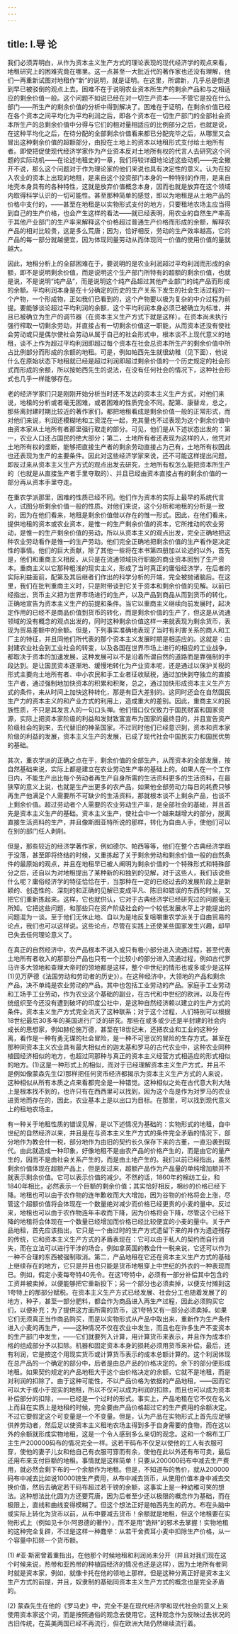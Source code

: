 ```yaml
---
---
---
```

title: Ⅰ.导 论
---




我们必须弄明白，从作为资本主义生产方式的理论表现的现代经济学的观点来看，地租研究上的困难究竟在哪里。这一点甚至一大批近代的著作家也还没有理解，他们一再重新试图对地租作“新”的说明，就是证明。在这里，所谓新，几乎总是倒退到早已被驳倒的观点上去。困难不在于说明农业资本所生产的剩余产品和与之相适应的剩余价值一般。这个问题不如说已经在对一切生产资本——不管它是投在什么部门——所生产的剩余价值的分析中得到解决了。困难在于证明，在剩余价值已经在各个资本之间平均化为平均利润之后，即各个资本在一切生产部门的全部社会资本所生产的总剩余价值中分得与它们的相对量相适应的比例部分之后，也就是说，在这种平均化之后，在待分配的全部剩余价值看来都已分配完毕之后，从哪里又会冒出这种剩余价值的超额部分，由投在土地上的资本以地租形式支付给土地所有者。即使把促使现代经济学家作为产业资本反对土地所有权的代言人去研究这个问题的实际动机——在论述地租史的一章，我们将较详细地论述这些动机——完全撇开不说，那么这个问题对于作为理论家的他们来说也具有决定性的意义。认为在投入农业的资本上出现的地租，是来自这个投资部门本身的一种特别的作用，是来自地壳本身具有的各种特性，这就是放弃价值概念本身，因而也就是放弃在这个领域内取得科学认识的一切可能性。甚至那种简单的感觉，即以为地租是从土地产品的价格中支付的，——甚至在地租是以实物形式支付的地方，只要租地农场主应当得到自己的生产价格，也会产生这样的看法——就已经表明，用农业的自然生产率高于其他产业部门的生产率来解释这个价格超过普通生产价格而形成的余额，解释农产品的相对比较贵，这是多么荒唐；因为，恰好相反，劳动的生产效率越高，它的产品的每一部分就越便宜，因为体现同量劳动从而体现同一价值的使用价值的量就越大。

因此，地租分析上的全部困难在于，要说明的是农业利润超过平均利润而形成的余额，即不是说明剩余价值，而是说明这个生产部门所特有的超额的剩余价值，也就是说，不是说明“纯产品”，而是说明这个纯产品超过其他产业部门的纯产品而形成的余额。平均利润本身是在十分确定的历史的生产关系下发生的社会生活过程的一个产物，一个形成物，正如我们已看到的，这个产物要以极为复杂的中介过程为前提。要能够谈论超过平均利润的余额，这个平均利润本身必须已被确立为标准，并且已被确立为生产的调节器（在资本主义生产方式下就是这样）。在资本尚未执行强行榨取一切剩余劳动，并直接占有一切剩余价值这一职能，从而资本还没有使社会劳动或只是偶尔使社会劳动从属于自己的社会形式中，根本谈不上现代意义的地租，谈不上作为超过平均利润即超过每个资本在社会总资本所生产的剩余价值中所占比例部分而形成的余额的地租。可是，例如帕西先生就很幼稚（见下面），他说什么在原始状态下地租就已经是超过利润即超过剩余价值的一个历史规定的社会形式而形成的余额，所以按帕西先生的说法，在没有任何社会的情况下，这种社会形式也几乎一样能够存在。

老的经济学家们只是刚刚开始分析当时还不发达的资本主义生产方式，对他们来说，地租的分析或者毫无困难，或者困难的性质完全不同。配第、康替龙，总之，那些离封建时期比较近的著作家们，都把地租看成是剩余价值一般的正常形式，而对他们来说，利润还模糊地和工资混在一起，充其量也不过表现为这个剩余价值中由资本家从土地所有者那里强行取走的部分。可见，他们是从下述状态出发的：第一，农业人口还占国民的绝大部分；第二，土地所有者还表现为这样的人，他凭对土地所有权的垄断，能够把直接生产者的剩余劳动直接占为己有，土地所有权因此也还表现为生产的主要条件。因此对这些经济学家来说，还不可能这样提出问题，即反过来从资本主义生产方式的观点出发去研究，土地所有权怎么能把资本所生产的（也就是从直接生产者手里夺取的）、并且已经由资本直接占有的剩余价值的一部分再从资本手里夺走。

在重农学派那里，困难的性质已经不同。他们作为资本的实际上最早的系统代言人，试图分析剩余价值一般的性质。对他们来说，这个分析和地租的分析是一致的，因为在他们看来，地租是剩余价值借以存在的惟一形式。因此，在他们看来，提供地租的资本或农业资本，是惟一的生产剩余价值的资本，它所推动的农业劳动，是惟一的生产剩余价值的劳动，所以从资本主义的观点出发，完全正确地把这种农业劳动看作是惟一的生产劳动。他们完全正确地把剩余价值的生产看作是决定性的事情。他们的巨大贡献，除了其他一些将在本书第四册加以论述的以外，首先是，他们和重商主义相反，从只是在流通领域执行职能的商业资本回到了生产资本。重商主义以它那种粗浅的现实主义，形成了当时真正的庸俗经济学，在后者的实际利益面前，配第及其后继者们作出的科学分析的开端，完全被抛诸脑后。在这里，我们在批判重商主义时，只是附带谈到它关于资本和剩余价值的见解。以前已经指出，货币主义把为世界市场进行的生产，以及产品到商品从而到货币的转化，正确地宣告为资本主义生产的前提和条件。当它以重商主义继续向前发展时，起决定作用的已经不是商品价值到货币的转化，而是剩余价值的生产了，但这是从流通领域的没有概念的观点出发的，同时这种剩余价值这样一来就表现为剩余货币，表现为贸易差额中的余额。但是，下列事实准确地表现了当时有利害关系的商人和工厂主的特征，并且同他们所代表的那个资本主义发展时期是相适应的。这就是：由封建农业社会到工业社会的转变，以及各国在世界市场上进行的相应的工业战争，都取决于资本的加速发展，这种发展可以不是沿着所谓自然的道路而是靠强制的手段达到。是让国民资本逐渐地、缓慢地转化为产业资本呢，还是通过以保护关税的形式主要向土地所有者、中小农民和手工业者征收赋税，通过加快剥夺独立的直接生产者，通过强制地加快资本的积累和积聚，总之，通过加快形成资本主义生产方式的条件，来从时间上加快这种转化，那是有巨大差别的。这同时还会在自然国民生产力的资本主义的和产业方式的利用上，造成重大的差别。因此，重商主义的民族性质，不只是其发言人的一句口头禅。他们借口仅仅致力于国民财富和国家资源，实际上把资本家阶级的利益和发财致富宣布为国家的最终目的，并且宣告资产阶级社会的到来，去代替旧的神圣国家。不过同时他们已经意识到，资本和资本家阶级的利益的发展，资本主义生产的发展，已成了现代社会中国民实力和国民优势的基础。

其次，重农学派的正确之点在于，剩余价值的全部生产，从而资本的全部发展，按自然基础来说，实际上都是建立在农业劳动生产率的基础上的。如果人在一个工作日内，不能生产出比每个劳动者再生产自身所需的生活资料更多的生活资料，在最狭窄的意义上说，也就是生产出更多的农产品，如果他全部劳动力每日的耗费只够再生产他满足个人需要所不可缺少的生活资料，那就根本谈不上剩余产品，也谈不上剩余价值。超过劳动者个人需要的农业劳动生产率，是全部社会的基础，并且首先是资本主义生产的基础。资本主义生产，使社会中一个越来越增大的部分，脱离直接生活资料的生产，并且像斯图亚特所说的那样，转化为自由人手，使他们可以在别的部门任人剥削。

但是，那些较近的经济学著作家，例如德尔、帕西等等，他们在整个古典经济学趋于没落，甚至即将终结的时候，又重拣起了关于剩余劳动和剩余价值一般的自然条件的最原始的观点，并且在地租早已被人阐明为剩余价值的一个特殊形式和特殊部分之后，还自以为对地租提出了某种新的和独到的见解，对于这些人，我们该说些什么呢？庸俗经济学的特征恰恰在于，当那种在一定的已经过去的发展阶段上是新颖的、创造性的、深刻的和正确的见解已变成平凡、陈旧和错误的东西的时候，又把它们重新拣起来。这样，它也就供认，它对于古典经济学已经研究过的问题毫无所知。它把这些问题，和那些只在资产阶级社会的一个较低发展水平上才能提出的问题混为一谈。至于他们无休止地、自以为是地反复咀嚼重农学派关于自由贸易的论点，我们也可以这样说。这些论点，尽管在实践上还使某些国家发生兴趣，却早已失去任何理论意义了。

在真正的自然经济中，农产品根本不进入或只有极小部分进入流通过程，甚至代表土地所有者收入的那部分产品也只有一个比较小的部分进入流通过程，例如古代罗马许多大领地和查理大帝时的领地都是这样，整个中世纪的情形也或多或少是这样(1)见万萨德《法国劳动和劳动者的历史》）。在这种经济中，大领地的产品和剩余产品，决不单纯是农业劳动的产品，其中也包括工业劳动的产品。家庭手工业劳动和工场手工业劳动，作为农业这个基础的副业，在古代和中世纪的欧洲，以及在传统组织至今还没有遭到破坏的印度公社中，是这种自然经济赖以建立的生产方式的条件。资本主义生产方式完全消灭了这种联系；对于这个过程，人们特别可以根据18世纪最后30多年的英国进行广泛的研究。那些在或多或少还是半封建的社会内成长的思想家，例如赫伦施万德，甚至在18世纪末，还把农业和工业的这种分离，看作是一种有勇无谋的社会冒险，是一种不可思议的冒险的生存方式。甚至在那种同资本主义农业具有最大相似点的迦太基和罗马的古代农业中，这种农业同种植园经济相似的地方，也超过同那种与真正的资本主义经营方式相适应的形式相似的地方。(1)这是一种形式上的相似，而对于已经理解资本主义生产方式，并且不是例如像蒙森先生(2)那样把任何货币经济都揭示为资本主义生产方式的人来说，这种相似从所有本质之点来看都完全是一种错觉。这种相似之处在古代意大利大陆上是根本找不到的，也许只有在西西里可以找到，因为这个岛是作为对罗马的农业进贡地而存在的，因此，农业基本上是以出口为目标。在那里，可以找到现代意义上的租地农场主。

有一种关于地租性质的错误见解，是以下述情况为基础的：实物形式的地租，自中世纪的自然经济以来，并且是在与资本主义生产方式的条件完全矛盾的情况下，部分地作为教会什一税，部分地作为由旧的契约长久保存下来的古董，一直沿袭到现代。由此就造成一种印象，好像地租不是由农产品的价格产生的，而是由它的量产生的，因而不是由社会关系产生的，而是由土地产生的。我们以前已经指出，虽然剩余价值体现在超额产品上，但是反过来，超额产品作为产品量的单纯增加额并不就表示剩余价值。它可以表示价值的减少。不然的话，1860年的棉纺工业，和1840年相比，必然表示一个巨额的剩余价值；其实恰好相反，棉纱的价格已经下降。地租也可以由于农作物的连年歉收而大大增加，因为谷物的价格将会上涨，尽管这个超额价值将会体现在一个数量绝对减少而价格已经更贵的小麦的量中。反过来，地租也可以由于农作物连年丰收而下降，因为价格将会下降，尽管这个已经下降的地租将会体现在一个数量已经增加而价格已经比较便宜的小麦的量中。关于产品地租，首先应该指出，它只是一个由过时的生产方式遗留下来的并作为遗迹残存的传统，它和资本主义生产方式的矛盾表现在：它可以由于私人的契约而自行消失，而在立法可以进行干涉的场合，例如拿英国的教会什一税来说，它还可以作为一种不合理的东西被强制取消。第二，产品地租在它还在资本主义生产方式的基础上继续存在的地方，它只是并且也只能是货币地租穿上中世纪的外衣的一种表现而已。例如，假定小麦每夸特40先令。在这1夸特中，必须有一部分补偿其中包含的工资并被卖掉，以便能够把它重新投下；另一个部分也必须卖掉，以便支付摊到这1夸特上的那部分赋税。在资本主义生产方式已经发展、社会分工也随着发展了的地方，种子，甚至一部分肥料，都会作为商品进入再生产过程，因此必须购买它们，以便补充；为了提供这方面所需的货币，这1夸特又有一部分必须卖掉。如果它们无须真正当作商品购买，而是以实物形式从产品中取出来，重新作为生产条件进入小麦的再生产，——这种情况不仅在农业中发生，而且也在许多生产不变资本的生产部门中发生，——它们就要列入计算，用计算货币来表示，并且作为成本价格的组成部分予以扣除。机器和固定资本本身的损耗必须用货币来补偿。最后，还有利润，它是按这个用现实货币或计算货币表示的成本总额计算的。这个利润体现在总产品的一个确定的部分中，后者是由总产品的价格决定的。余下的部分便形成地租。如果契约规定的产品地租大于这个由价格决定的余额，它就不是地租，而是对利润的扣除了。由于这种可能性，不以产品价格为依据的产品地租，——因而它可以大于或小于现实的地租，所以不仅可以成为利润的扣除，而且也可以成为资本补偿部分的扣除，——已经是一个过时的形式。事实上，产品地租在它不仅在名义上而且在实质上是地租的时候，完全要由产品价格超过它的生产费用的余额决定。不过它要假定这个可变量是一个不变量。但是，认为产品在实物形式上首先应足够供养劳动者，然后足以使资本主义租地农场主得到多于自身需要的食物，而在这以外的余额就形成实物地租，这是一个令人感到多么亲切的观念。这和一个棉布工厂主生产200000码布的情况完全一样。这若干码布不仅足以使他的工人有衣服可穿，使他的妻子儿女和他自己有衣服可穿而有余，使他在此以外还有布可卖，最后还用布来支付巨额的地租。事情就是这样简单！只要从200000码布中减去生产费用，就必然会剩下布的一个余额作为地租。但是，不知道布的售价，就从200000码布中减去比如说10000镑生产费用，从布中减去货币，从使用价值本身中减去交换价值，然后去确定若干码布超过若干镑的余额，这事实上是一种幼稚可笑的想法。这种想法比化圆为方还要荒唐，因为后者至少还以极限的概念作为基础，而在极限上，直线和曲线变得模糊了。但这个想法正好是帕西先生的药方。布在头脑中或实际上转化为货币以前，从布中要减去货币！余额就是地租，但这个地租要在实物形式上（例如见卡尔·阿恩德的著作），而不是用“诡辩”的邪术去掌握！实物地租的这种完全复辟，不过是这样一种蠢举：从若干舍费耳小麦中扣除生产价格，从一个容量中扣除一个货币额。

(1) #亚·斯密曾着重指出，在他那个时候地租和利润尚未分开（并且对我们现在这个时候来说，热带和亚热带的种植园经济的情况也还是这样），因为土地所有者同时就是资本家，例如，就像卡托在他的领地上那样。但是这种分离正好是资本主义生产方式的前提，并且，奴隶制的基础同资本主义生产方式的概念也是完全矛盾的。

(2) 蒙森先生在他的《罗马史》中，完全不是在现代经济学和现代社会的意义上来使用资本家这个词，而是按照通俗的观念去使用它。这种观念作为反映过去状况的古旧传统，在英美两国已经不再流行，但在欧洲大陆仍然继续流行着。